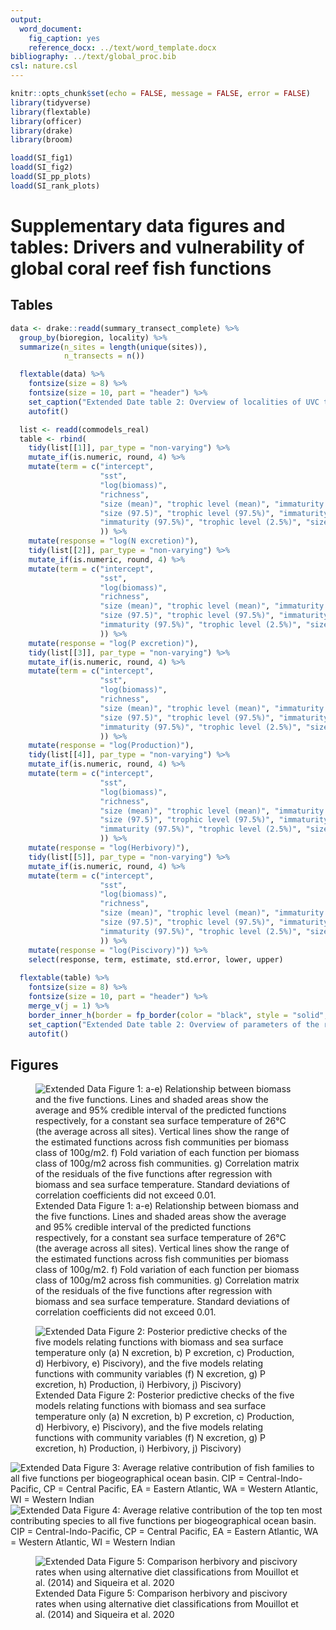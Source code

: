 ```yaml
---
output:
  word_document:
    fig_caption: yes
    reference_docx: ../text/word_template.docx
bibliography: ../text/global_proc.bib
csl: nature.csl
---
```


```r
knitr::opts_chunk$set(echo = FALSE, message = FALSE, error = FALSE)
library(tidyverse)
library(flextable)
library(officer)
library(drake)
library(broom)

loadd(SI_fig1)
loadd(SI_fig2)
loadd(SI_pp_plots)
loadd(SI_rank_plots)
```

# Supplementary data figures and tables: Drivers and vulnerability of global coral reef fish functions

## Tables

```r
data <- drake::readd(summary_transect_complete) %>%
  group_by(bioregion, locality) %>%
  summarize(n_sites = length(unique(sites)),
            n_transects = n()) 

  flextable(data) %>%
    fontsize(size = 8) %>%
    fontsize(size = 10, part = "header") %>%
    set_caption("Extended Date table 2: Overview of localities of UVC transects, used in this study, including number of sites and number of transects") %>%
    autofit()
```

```r
  list <- readd(commodels_real)
  table <- rbind(
    tidy(list[[1]], par_type = "non-varying") %>%
    mutate_if(is.numeric, round, 4) %>%
    mutate(term = c("intercept",
                    "sst",
                    "log(biomass)",
                    "richness",
                    "size (mean)", "trophic level (mean)", "immaturity (mean)",
                    "size (97.5)", "trophic level (97.5%)", "immaturity (2.5%)",
                    "immaturity (97.5%)", "trophic level (2.5%)", "size (2.5%)"
                    )) %>%
    mutate(response = "log(N excretion)"),
    tidy(list[[2]], par_type = "non-varying") %>%
    mutate_if(is.numeric, round, 4) %>%
    mutate(term = c("intercept",
                    "sst",
                    "log(biomass)",
                    "richness",
                    "size (mean)", "trophic level (mean)", "immaturity (mean)",
                    "size (97.5)", "trophic level (97.5%)", "immaturity (2.5%)",
                    "immaturity (97.5%)", "trophic level (2.5%)", "size (2.5%)"
                    )) %>%
    mutate(response = "log(P excretion)"),
    tidy(list[[3]], par_type = "non-varying") %>%
    mutate_if(is.numeric, round, 4) %>%
    mutate(term = c("intercept",
                    "sst",
                    "log(biomass)",
                    "richness",
                    "size (mean)", "trophic level (mean)", "immaturity (mean)",
                    "size (97.5)", "trophic level (97.5%)", "immaturity (2.5%)",
                    "immaturity (97.5%)", "trophic level (2.5%)", "size (2.5%)"
                    )) %>%
    mutate(response = "log(Production)"),
    tidy(list[[4]], par_type = "non-varying") %>%
    mutate_if(is.numeric, round, 4) %>%
    mutate(term = c("intercept",
                    "sst",
                    "log(biomass)",
                    "richness",
                    "size (mean)", "trophic level (mean)", "immaturity (mean)",
                    "size (97.5)", "trophic level (97.5%)", "immaturity (2.5%)",
                    "immaturity (97.5%)", "trophic level (2.5%)", "size (2.5%)"
                    )) %>%
    mutate(response = "log(Herbivory)"),
    tidy(list[[5]], par_type = "non-varying") %>%
    mutate_if(is.numeric, round, 4) %>%
    mutate(term = c("intercept",
                    "sst",
                    "log(biomass)",
                    "richness",
                    "size (mean)", "trophic level (mean)", "immaturity (mean)",
                    "size (97.5)", "trophic level (97.5%)", "immaturity (2.5%)",
                    "immaturity (97.5%)", "trophic level (2.5%)", "size (2.5%)"
                    )) %>%
    mutate(response = "log(Piscivory)")) %>%
    select(response, term, estimate, std.error, lower, upper)
  
  flextable(table) %>%
    fontsize(size = 8) %>%
    fontsize(size = 10, part = "header") %>%
    merge_v(j = 1) %>% 
    border_inner_h(border = fp_border(color = "black", style = "solid", width = 1)) %>%
    set_caption("Extended Date table 2: Overview of parameters of the regressions relating the five functions to the community structure variables") %>%
    autofit()
```

  

## Figures


![Extended Data Figure 1: a-e) Relationship between biomass and the five functions. Lines and shaded areas show the average and 95% credible interval of the predicted functions respectively, for a constant sea surface temperature of 26°C (the average across all sites). Vertical lines show the range of the estimated functions across fish communities per biomass class of 100g/m2. f) Fold variation of each function per biomass class of 100g/m2 across fish communities. g) Correlation matrix of the residuals of the five functions after regression with biomass and sea surface temperature. Standard deviations of correlation coefficients did not exceed 0.01.](../output/plots/annex_fig1.png)



![Extended Data Figure 2: Posterior predictive checks of the five models relating functions  with biomass and sea surface temperature only (a) N excretion, b) P excretion, c) Production, d) Herbivory, e) Piscivory), and the five models relating functions with community variables (f) N excretion, g) P excretion, h) Production, i) Herbivory, j) Piscivory)](../output/plots/pp_plots.png)

![Extended Data Figure 3: Average relative contribution of fish families to all five functions per biogeographical ocean basin. CIP = Central-Indo-Pacific, CP = Central Pacific, EA = Eastern Atlantic, WA = Western Atlantic, WI = Western Indian](../output/plots/con_family_rank.png)
![Extended Data Figure 4: Average relative contribution of the top ten most contributing species to all five functions per biogeographical ocean basin. CIP = Central-Indo-Pacific, CP = Central Pacific, EA = Eastern Atlantic, WA = Western Atlantic, WI = Western Indian](../output/plots/con_species_rank.png)

![Extended Data Figure 5: Comparison herbivory and piscivory rates when using alternative diet classifications from Mouillot et al. (2014) and Siqueira et al. 2020](../output/plots/Supplemental_herbivory_piscivory_alternative_classification.png)




